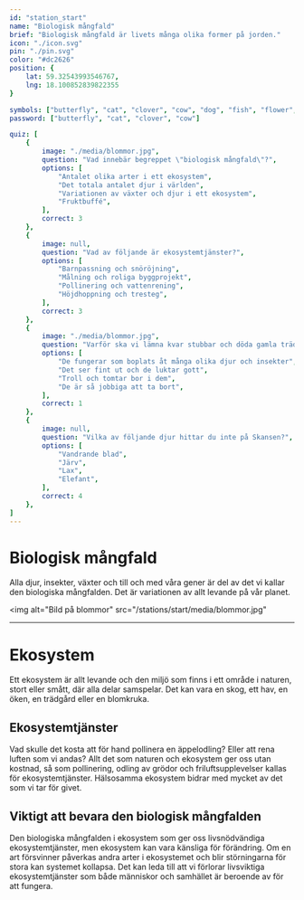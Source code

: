 ```yaml
---
id: "station_start"
name: "Biologisk mångfald"
brief: "Biologisk mångfald är livets många olika former på jorden."
icon: "./icon.svg"
pin: "./pin.svg"
color: "#dc2626"
position: {
    lat: 59.32543993546767,
    lng: 18.100852839822355
}

symbols: ["butterfly", "cat", "clover", "cow", "dog", "fish", "flower", "fox", "frog"]
password: ["butterfly", "cat", "clover", "cow"]

quiz: [
    {
        image: "./media/blommor.jpg",
        question: "Vad innebär begreppet \"biologisk mångfald\"?",
        options: [
            "Antalet olika arter i ett ekosystem",
            "Det totala antalet djur i världen",
            "Variationen av växter och djur i ett ekosystem",
            "Fruktbuffé",
        ],
        correct: 3
    },
    {
        image: null,
        question: "Vad av följande är ekosystemtjänster?",
        options: [
            "Barnpassning och snöröjning",
            "Målning och roliga byggprojekt",
            "Pollinering och vattenrening",
            "Höjdhoppning och tresteg",
        ],
        correct: 3
    },
    {
        image: "./media/blommor.jpg",
        question: "Varför ska vi lämna kvar stubbar och döda gamla träd när vi avverkar skog?",
        options: [
            "De fungerar som boplats åt många olika djur och insekter",
            "Det ser fint ut och de luktar gott",
            "Troll och tomtar bor i dem",
            "De är så jobbiga att ta bort",
        ],
        correct: 1
    },
    {
        image: null,
        question: "Vilka av följande djur hittar du inte på Skansen?",
        options: [
            "Vandrande blad",
            "Järv",
            "Lax",
            "Elefant",
        ],
        correct: 4
    },
]
---
```



# Biologisk mångfald

Alla djur, insekter, växter och till och med våra gener är del av det vi kallar den biologiska mångfalden. Det är variationen av allt levande på vår planet.

<img
    alt="Bild på blommor"
    src="/stations/start/media/blommor.jpg"
></img>


------

# Ekosystem

Ett ekosystem är allt levande och den miljö som finns i ett område i naturen, stort eller smått, där alla delar samspelar. Det kan vara en skog, ett hav, en öken, en trädgård eller en blomkruka.


## Ekosystemtjänster

Vad skulle det kosta att för hand pollinera en äppelodling? Eller att rena luften som vi andas? Allt det som naturen och ekosystem ger oss utan kostnad, så som pollinering, odling av grödor och friluftsupplevelser kallas för ekosystemtjänster. Hälsosamma ekosystem bidrar med mycket av det som vi tar för givet.


## Viktigt att bevara den biologisk mångfalden

Den biologiska mångfalden i ekosystem som ger oss livsnödvändiga ekosystemtjänster, men ekosystem kan vara känsliga för förändring. Om en art försvinner påverkas andra arter i ekosystemet och blir störningarna för stora kan systemet kollapsa. Det kan leda till  att vi förlorar livsviktiga ekosystemtjänster som både människor och samhället är beroende av för att fungera.
